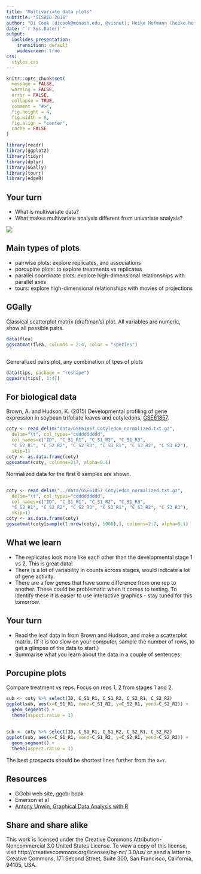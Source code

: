 ```yaml
---
title: "Multivariate data plots"
subtitle: "SISBID 2016"
author: "Di Cook (dicook@monash.edu, @visnut); Heike Hofmann (heike.hofmann@gmail.com, @heike_hh)"
date: "`r Sys.Date()`"
output:
  ioslides_presentation:
    transition: default
    widescreen: true
css:
  styles.css
---
```


```r
knitr::opts_chunk$set(
  message = FALSE,
  warning = FALSE,
  error = FALSE,
  collapse = TRUE,
  comment = "#>",
  fig.height = 4,
  fig.width = 8,
  fig.align = "center",
  cache = FALSE
)
```

```r
library(readr)
library(ggplot2)
library(tidyr)
library(dplyr)
library(GGally)
library(tourr)
library(edgeR)
```

## Your turn

- What is multivariate data?
- What makes multivariate analysis different from univariate analysis?

![](rainbow-lorikeet.png)

## Main types of plots

- pairwise plots: explore replicates, and associations
- porcupine plots: to explore treatments vs replicates
- parallel coordinate plots: explore high-dimensional relationships with parallel axes
- tours: explore high-dimensional relationships with movies of projections

## GGally

Classical scatterplot matrix (draftman's) plot. All variables are numeric, show all possible pairs.


```r
data(flea)
ggscatmat(flea, columns = 2:4, color = "species") 
```

##

Generalized pairs plot, any combination of tpes of plots

```r
data(tips, package = "reshape")
ggpairs(tips[, 1:4])
```

## For biological data

Brown, A. and Hudson, K. (2015) Developmental profiling of gene expression in soybean trifoliate leaves and cotyledons, [GSE61857](http://www.ncbi.nlm.nih.gov/geo/query/acc.cgi?acc=GSE61857). 

```r
coty <- read_delim("data/GSE61857_Cotyledon_normalized.txt.gz",
  delim="\t", col_types="cddddddddd", 
  col_names=c("ID", "C_S1_R1", "C_S1_R2", "C_S1_R3", 
  "C_S2_R1", "C_S2_R2", "C_S2_R3", "C_S3_R1", "C_S3_R2", "C_S3_R2"),
  skip=1)
coty <- as.data.frame(coty)
ggscatmat(coty, columns=2:7, alpha=0.1)
```

Normalized data for the first 6 samples are shown.

##

```r
coty <- read_delim("../data/GSE61857_Cotyledon_normalized.txt.gz",
  delim="\t", col_types="cddddddddd", 
  col_names=c("ID", "C_S1_R1", "C_S1_R2", "C_S1_R3", 
  "C_S2_R1", "C_S2_R2", "C_S2_R3", "C_S3_R1", "C_S3_R2", "C_S3_R3"),
  skip=1)
coty <- as.data.frame(coty)
ggscatmat(coty[sample(1:nrow(coty), 5000),], columns=2:7, alpha=0.1)
```

## What we learn

- The replicates look more like each other than the developmental stage 1 vs 2. This is great data!
- There is a lot of variability in counts across stages, would indicate a lot of gene activity. 
- There are a few genes that have some difference from one rep to another. These could be problematic when it comes to testing. To identify these it is easier to use interactive graphics - stay tuned for this tomorrow.

## Your turn

- Read the leaf data in from Brown and Hudson, and make a scatterplot matrix. (If it is too slow on your computer, sample the number of rows, to get a glimpse of the data to start.)
- Summarise what you learn about the data in a couple of sentences

## Porcupine plots

Compare treatment vs reps. Focus on reps 1, 2 from stages 1 and 2. 

```r
sub <- coty %>% select(ID, C_S1_R1, C_S1_R2, C_S2_R1, C_S2_R2)
ggplot(sub, aes(x=C_S1_R1, xend=C_S1_R2, y=C_S2_R1, yend=C_S2_R2)) +
  geom_segment() + 
  theme(aspect.ratio = 1)
```

##

```r
sub <- coty %>% select(ID, C_S1_R1, C_S1_R2, C_S2_R1, C_S2_R2)
ggplot(sub, aes(x=C_S1_R1, xend=C_S1_R2, y=C_S2_R1, yend=C_S2_R2)) +
  geom_segment() + 
  theme(aspect.ratio = 1)
```

The best prospects should be shortest lines further from the `X=Y`. 


## Resources

- GGobi web site, ggobi book
- Emerson et al 
- [Antony Unwin, Graphical Data Analysis with R](https://www.crcpress.com/Graphical-Data-Analysis-with-R/Unwin/9781498715232)

## Share and share alike

This work is licensed under the Creative Commons Attribution-Noncommercial 3.0 United States License. To view a copy of this license, visit http://creativecommons.org/licenses/by-nc/ 3.0/us/ or send a letter to Creative Commons, 171 Second Street, Suite 300, San Francisco, California, 94105, USA.
